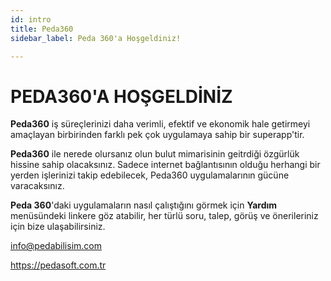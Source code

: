 ```yaml
---
id: intro
title: Peda360
sidebar_label: Peda 360'a Hoşgeldiniz!

---
```



# PEDA360'A HOŞGELDİNİZ

**Peda360** iş süreçlerinizi daha verimli, efektif ve ekonomik hale getirmeyi amaçlayan birbirinden farklı pek çok uygulamaya sahip bir superapp'tir. 

**Peda360** ile nerede olursanız olun bulut mimarisinin geitrdiği özgürlük hissine sahip olacaksınız. Sadece internet bağlantısının olduğu herhangi bir yerden işlerinizi takip edebilecek, Peda360 uygulamalarının gücüne varacaksınız.

**Peda 360**'daki uygulamaların nasıl çalıştığını görmek için **Yardım** menüsündeki linkere göz atabilir, her türlü soru, talep, görüş ve önerileriniz için bize ulaşabilirsiniz.

info@pedabilisim.com

https://pedasoft.com.tr
